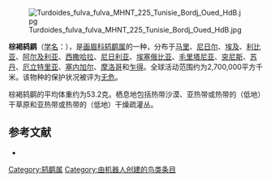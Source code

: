 {{noteTA
|G1=unit
}}
{{Speciesbox
| name = 棕褐鸫鹛
| image = 
| status = LC | status_system = IUCN3.1
| genus = Turdoides
| species = fulva
| authority = {{link-en|勒内·卢伊什·德方丹|René Louiche Desfontaines|Desfontaines}}, 1789
| range_map = 
}}
[[File:Turdoides_fulva_fulva_MHNT_225_Tunisie_Bordj_Oued_HdB.jpg|thumb]]

'''棕褐鸫鹛'''（[[学名|学名]]：{{lang|la|''Turdoides fulva''}}），是[[画眉科|画眉科]][[鸫鹛属|鸫鹛属]]的一种，分布于[[马里|马里]]、[[尼日尔|尼日尔]]、[[埃及|埃及]]、[[利比亚|利比亚]]、[[阿尔及利亚|阿尔及利亚]]、[[西撒哈拉|西撒哈拉]]、[[尼日利亚|尼日利亚]]、[[埃塞俄比亚|埃塞俄比亚]]、[[毛里塔尼亚|毛里塔尼亚]]、[[突尼斯|突尼斯]]、[[苏丹|苏丹]]、[[厄立特里亚|厄立特里亚]]、[[塞内加尔|塞内加尔]]、[[摩洛哥|摩洛哥]]和[[乍得|乍得]]。全球活动范围约为2,700,000平方千米。该物种的保护状况被评为[[无危|无危]]。

棕褐鸫鹛的平均体重约为53.2克。栖息地包括热带沙漠、亚热带或热带的（低地）干草原和亚热带或热带的（低地）干燥疏灌丛。

== 参考文献 ==
*{{cite web|url=http://www.birdlife.org/datazone/speciesfactsheet.php?id=7954&m=0|title=Turdoides fulva|publisher=[[国际鸟盟|BirdLife.org]]|accessdate=2011-06-27}}
{{Taxonbar|from=Q1300554}}

[[Category:鸫鹛属|Category:鸫鹛属]]
[[Category:由机器人创建的鸟类条目|Category:由机器人创建的鸟类条目]]